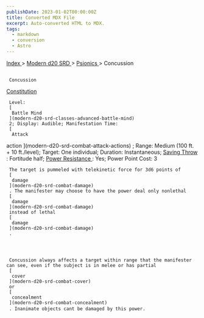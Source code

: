 ```yaml
---
publishDate: 2023-01-02T00:00:00Z
title: Converted MDX File
excerpt: Auto-converted HTML to MDX.
tags:
  - markdown
  - conversion
  - Astro
---
```


[
Index
](-index) >
[
Modern d20 SRD
](modern-d20-srd-index) >
[
Psionics
](modern-d20-srd-psionics-index) > Concussion

##

     Concussion

[
Constitution
](modern-d20-srd-basics-ability-scores)

     Level:
     [
      Battle Mind
     ](modern-d20-srd-classes-advanced-battle-mind)
     2; Display: Audible; Manifestation Time:
     [
      Attack

action
](modern-d20-srd-combat-attack-actions)
; Range: Medium (100 ft. + 10 ft./level); Target: One individual; Duration: Instantaneous;
[
Saving
Throw
](modern-d20-srd-basics-saving-throws)
: Fortitude half;
[
Power
Resistance
](modern-d20-srd-special-abilities-power-resistance)
: Yes; Power Point Cost: 3

     The target is pummeled with telekinetic force for 3d6 points of
     [
      damage
     ](modern-d20-srd-combat-damage)
     . The manifester may choose to have the power deal only nonlethal
     [
      damage
     ](modern-d20-srd-combat-damage)
     instead of lethal
     [
      damage
     ](modern-d20-srd-combat-damage)
     .




     Concussion always affects a target within range that the manifester can see, even if the subject is in melee or has partial
     [
      cover
     ](modern-d20-srd-combat-cover)
     or
     [
      concealment
     ](modern-d20-srd-combat-concealment)
     . Inanimate objects cant be damaged by this power.
